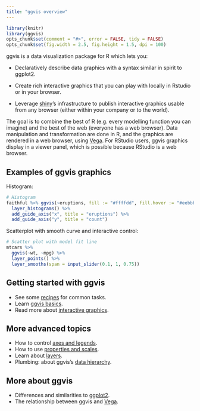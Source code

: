 ```yaml
---
title: "ggvis overview"
---
```


<!--
%\VignetteEngine{knitr}
%\VignetteIndexEntry{ggvis basics}
-->

```r
library(knitr)
library(ggvis)
opts_chunk$set(comment = "#>", error = FALSE, tidy = FALSE)
opts_chunk$set(fig.width = 2.5, fig.height = 1.5, dpi = 100)
```

ggvis is a data visualization package for R which lets you:

* Declaratively describe data graphics with a syntax similar in spirit to 
  ggplot2.

* Create rich interactive graphics that you can play with locally in Rstudio
  or in your browser.

* Leverage [shiny](http://www.rstudio.com/shiny/)'s infrastructure to publish
  interactive graphics usable from any browser (either within your company
  or to the world).

The goal is to combine the best of R (e.g. every modelling function you can imagine) and the best of the web (everyone has a web browser). Data manipulation and transformation are done in R, and the graphics are rendered in a web browser, using [Vega](https://github.com/trifacta/vega/). For RStudio users, ggvis graphics display in a viewer panel, which is possible because RStudio is a web browser.

## Examples of ggvis graphics

Histogram:

```r
# Histogram
faithful %>% ggvis(~eruptions, fill := "#ffffdd", fill.hover := "#eebbbb") %>%
  layer_histograms() %>%
  add_guide_axis("x", title = "eruptions") %>%
  add_guide_axis("y", title = "count")
```

Scatterplot with smooth curve and interactive control:

```r
# Scatter plot with model fit line
mtcars %>% 
  ggvis(~wt, ~mpg) %>% 
  layer_points() %>%
  layer_smooths(span = input_slider(0.1, 1, 0.75))
```

## Getting started with ggvis

* See some [recipes](cookbook.html) for common tasks.
* Learn [ggvis basics](ggvis-basics.html).
* Read more about [interactive graphics](interactivity.html).

## More advanced topics

* How to control [axes and legends](axes-legends.html).
* How to use [properties and scales](properties-scales.html).
* Learn about [layers](layers.html).
* Plumbing: about ggvis's [data hierarchy](data-hierarchy.html).

## More about ggvis

* Differences and similarities to [ggplot2](ggplot2.html).
* The relationship between ggvis and [Vega](vega.html).

